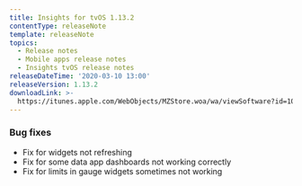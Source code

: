 ```yaml
---
title: Insights for tvOS 1.13.2
contentType: releaseNote
template: releaseNote
topics:
  - Release notes
  - Mobile apps release notes
  - Insights tvOS release notes
releaseDateTime: '2020-03-10 13:00'
releaseVersion: 1.13.2
downloadLink: >-
  https://itunes.apple.com/WebObjects/MZStore.woa/wa/viewSoftware?id=1098396112&mt=8
---
```


### Bug fixes

* Fix for widgets not refreshing
* Fix for some data app dashboards not working correctly
* Fix for limits in gauge widgets sometimes not working
